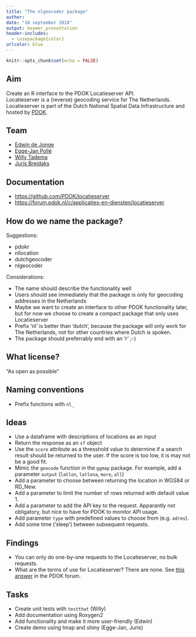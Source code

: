 ```yaml
---
title: "The nlgeocoder package"
author: 
date: "10 september 2018"
output: beamer_presentation
header-includes:
  - \usepackage{color}
urlcolor: blue
---
```


```r
knitr::opts_chunk$set(echo = FALSE)
```


## Aim

Create an R interface to the PDOK Locatieserver API.     
Locatieserver is a (reverse) geocoding service for The Netherlands.    
Locatieserver is part of the Dutch National Spatial Data Infrastructure and hosted by [PDOK](http://www.pdok.nl).

\includegraphics[width = 80mm]{img/pdok.png}

## Team
- [Edwin de Jonge](https://github.com/edwindj)
- [Egge-Jan Pollé](https://github.com/twiav)
- [Willy Tadema](https://github.com/friesewoudloper)
- [Juris Breidaks](https://github.com/jbreidaks)

## Documentation

- [https://github.com/PDOK/locatieserver](https://github.com/PDOK/locatieserver)
- [https://forum.pdok.nl/c/applicaties-en-diensten/locatieserver](https://forum.pdok.nl/c/applicaties-en-diensten/locatieserver)

## How do we name the package?
Suggestions:    

- pdokr    
- nllocation  
- dutchgeocoder    
- \color{green}nlgeocoder

Considerations:    

- The name should describe the functionality well    
- Users should see immediately that the package is only for geocoding addresses in the Netherlands    
- Maybe we want to create an interface to other PDOK functionality later, but for now we choose to create a compact package that only uses Locatieserver    
- Prefix 'nl' is better than 'dutch', because the package will only work for The Netherlands, not for other countries where Dutch is spoken.    
- The package should preferrably end with an 'r' ;-)   

## What license?

"As open as possible"

## Naming conventions

- Prefix functions with `nl_`

## Ideas

- Use a dataframe with descriptions of locations as an input
- Return the response as an `sf` object
- Use the `score` attribute as a thresshold value to determine if a search result should be returned to the user. If the score is too low, it is may not be a good fit.
- Mimic the `geocode` function in the `ggmap` package. For example, add a parameter `output` (`latlon`, `latlona`, `more`, `all`)
- Add a parameter to choose between returning the location in WGS84 or RD_New.
- Add a parameter to limit the number of rows returned with default value 1.
- Add a parameter to add the API key to the request. Apparantly not obligatory, but nice to have for PDOK to monitor API usage.
- Add parameter `type` with predefined values to choose from (e.g. `adres`). 
- Add some time ('sleep') between subsequent requests.

## Findings

- You can only do one-by-one requests to the Locatieserver, no bulk requests.
- What are the terms of use for Locatieserver? There are none. See [this answer](https://forum.pdok.nl/t/gebruiksvoorwaarden-locatieserver/1880) in the PDOK forum. 

## Tasks

- Create unit tests with `testthat` (Willy)
- Add documentation using Roxygen2
- Add functionality and make it more user-friendly  (Edwin)
- Create demo using tmap and shiny (Egge-Jan, Juris)
